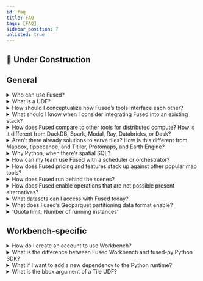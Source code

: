 ```yaml
---
id: faq
title: FAQ
tags: [FAQ]
sidebar_position: 7
unlisted: true
---
```



## <Tag color="#D1E550" fontColor="#141414" >🚧 Under Construction</Tag>


## General

<details>
  <summary>Who can use Fused?</summary>
  <div>
    Fused is for teams looking to increase the speed at which they ship data products and features. It’s for companies looking for a stack that scales with them and the size of their data while shielding teams from hours of burdensome engineering. At a glance:

    - Data scientists find, reuse, and share code snippets.
    - Developers use the code to build responsive apps.
    - Executives use the apps to explore data interactively.

  </div>
</details>

<details>
    <summary>What is a UDF?</summary>
        <div>
    User Defined Functions (UDFs) are Python building blocks of geospatial operations that integrate across the stack - with Planetary Computer, Google Earth Engine, Big Query, Snowflake, DuckDB, and more. They load datasets from the cloud ecosystem such as NASA, NOAA, US Census, and Overture. In the Fused community, developers can find, reuse, and share verified code snippets and run them with their UDFs.
    </div>
</details>
<details>
    <summary>How should I conceptualize how Fused’s tools interface each other?</summary>
        <div>
    You Build UDFs with the Python SDK, preview them on the browser with Fused Workbench, and run them anywhere in your stack via the Hosted API.

    - UDF catalog. Community collection composable building blocks of geospatial operations.
    - Python SDK to Build and run workflows on any Python environment including Jupyter Notebooks, VSCode, or ETL tools.
    - Fused Workbench to interactively preview and explore data on the browser and see the effect of code changes instantly.
    - Hosted API. Supercharges UDFs and turns them into live HTTP endpoints that load the result anywhere they’re called.
    </div>

</details>
<details>
    <summary>What should I know when I consider integrating Fused into an existing stack?</summary>
        <div>
    - Fused is the glue layer that integrates data platforms with data tools via a managed serverless API. It enables interoperability between all geospatial datasets and tools in the modern data stack.
    - This means that Fused does not compete with other tools - it creates a common ground for them to speak the same language. It’s an open system that brings together great systems originally designed for specific use cases - data formats and frameworks that historically didn’t talk to each other. Previously, teams looking to scale data science workflows to work with larger datasets needed to translate code and data between frameworks for bespoke “big data” operations - creating silos and friction.
    - Instead, Fused flips the paradigm on its head and instead processes small pieces of data in parallel. This enables teams to use their preferred development frameworks in production. Fused shields teams from the need for specialized “big data” frameworks, which creates new possibilities that weren’t there before.
    </div>
</details>
<details>
    <summary>How does Fused compare to other tools for distributed compute? How is it different from DuckDB, Spark, Modal, Ray, Databricks, or Dask?</summary>
        <div>
    - You could think of Fused as: if Python could run on any size datasets and distributed compute were fun.
    - You can think of Fused like Spark on demand with a hotpool - but without the need to manage or configure infrastructure, without query plans and OOM errors, and without vendor lock-in. Fused’s open source Python SDK obviates these issues from the start, and has paid offerings for additional compute power when you need it, which is serverless and turns off on its own.
    </div>
</details>
<details>
    <summary>Aren’t there already solutions to serve tiles? How is this different from Mapbox, tippecanoe, and Titiler, Protomaps, and Earth Engine?</summary>
        <div>
    - With Fused, companies create interactive apps with backend code that runs on demand and responds to events like parameter updates and viewport panning. This makes Fused a great choice to serve Tile based maps.
    - While Mapbox is great at serving static tiles, this results in read-only map experiences. Companies looking to personalize maps based on users or context, can use Fused UDFs to serve dynamic Tiles. This unlocks an unprecedented dynamism.
    </div>
</details>
<details>
    <summary>Why Python, when there’s spatial SQL?</summary>
        <div>
    - Python is the lingua franca of spatial data science. While you can effectively perform spatial SQL joins and transformations between tables in an external database with PostGIS, at some point you will need to convert that data back to Pandas and NumPy for additional processing and analysis - especially for refined operations on raster arrays.
    - That said, it’s always possible to run SQL right on Fused with Python libraries such as DuckDB.
    </div>
</details>
<details>
    <summary>How can my team use Fused with a scheduler or orchestrator?</summary>
        <div>
    - Fused brings interoperable workflows, apps, and maps to your preferred stack.
    - With Fused, you can trigger UDFs (which can be chained together) from any tools via HTTP calls. This reduces the need for complex ETL pipelines and shields your team from having to maintain infra.
    - You can easily call UDFs to load their output using your preferred scheduler or orchestrator tools like GitHub Actions, Airflow, Dagster, or Prefect workflows.  You can either do it with Python using the SDK or with any tool that can make HTTP requests.
    </div>
</details>
<details>
    <summary>How does Fused pricing and features stack up against other popular map tools?</summary>
        <div>
    - Running workflows at scale typically requires teams to manage infrastructure to host and run backend code, then size, provision, and scale infrastructure that then needs to be monitored for performance and availability. Fused offers an alternative.
    - The open source Fused SDK is a free Python library to work with datasets of any size in local environments. You can search and freely use code snippets from Fused’s public UDF catalog, and run them on their local environments.
    - To supercharge that same code with the power of serverless compute, you can check out Fused’s paid tiers. They do not require upfront investment. When requests are made to your UDF’s endpoint, your account is charged a low fee per request and duration. Getting started is easy because there are no new tools or frameworks to learn and you can use your most important Python libraries.
    </div>
</details>
<details>
    <summary>How does Fused run behind the scenes?</summary>
        <div>
    - Fused runs lightweight Python operations on any size datasets, which empowers teams to  build responsive maps, dashboards, and reports. User’s code runs on a) geo partitioned datasets b) in parallel, on c) serverless cloud infrastructure that is d) close to the data, and e) are strategically cached.
    - Fused instantly converts user code to workflows and maps in Jupyter notebooks, low-code web apps, the Fused Workbench webapp, ETL, or any tool that consumes HTTP API endpoints. When users pass Python code to the backend, the service manages all the capacity, scaling, processing, dependencies, and serving to run your code and provide visibility and performance by surfacing real time metrics and logs.
    - To visualize what’s happening behind the scenes, you can think of Fused as a geospatial OLAP-inspired query engine.
    </div>
</details>
<details>
    <summary>How does Fused enable operations that are not possible present alternatives?</summary>
        <div>
    - Fused allows people for the first time to easily work with geospatial data and integrate it with modern data tools.
    - Today, the advent of earth observation imagery and sensor networks produce large scale geospatial datasets that are migrating to open cloud-enabled formats. However, the sheer volume of data, complexity of operations, and fragmentation of tooling holds back how companies process and present that data to make informed decisions about critical company operations.
    - With traditional approaches, the sheer size of data results in long-running jobs that take a long time simply load the entire dataset into a runtime, and the size of the different operations calls for specialty tooling that also incur a cost to transition data between tools and back.
    - Instead of loading the entire dataset, Fused brings only the pieces of data relevant to the time and geographical area to be studied. This minimizes the cost and penalties of moving data between tools, and working with small data (in parallel) means it runs on small virtual machines using just Python.
    - This framework’s data architecture enables development environments and apps to be fast because only the relevant data is loaded, then cached. So it’s not just about speed - this significantly simplifies system architecture and therefore enables operations where it wasn’t possible before. Performance is critical in mapping apps because neither developers nor end users like to wait - and maps only create value when people use them.
    </div>
</details>
<details>
    <summary>What datasets can I access with Fused today?</summary>
        <div>
    - Developers looking to try out Fused use the Fused Python library to freely download the Overture buildings and transportation datasets hosted in Source Coop.
    - Fused also hosts partitioned versions of public datasets such as US census, buildings (Microsoft and Open Street Map), NOAA weather, Sentinel & Modis multiband imagery, Chloris Biomass, flood (Sentinel), DEM, LULC, NAIP, HLS, and other datasets.
    - Fused works with open data that 3rd party providers host in Amazon S3, such as AWS’s open registry.
    - To work with your own datasets, Fused makes it easy to geopartition and load your data into your own S3 bucket.

    </div>

</details>
<details>
    <summary>What does Fused’s Geoparquet partitioning data format enable?</summary>
        <div>
    - It enables teams to develop in production - to run code on any scale data without the friction of infrastructure.
    - The power of Fused to do efficient reading of large datasets is enabled by strategic partitioning in Geoparquet files. Fused’s Geoparquet format contains metadata that enables the system to select only the chunks of data relevant to an operation.
    - Acting on smaller pieces of data means that the compute to load can be distributed across many small machines, and because the operation is lightweight, it can be done with just Python and libraries such as GeoPandas and Xarray that developers already use for geospatial data science. This eliminates the need to translate code to classical “big data” standards such as Geospark and Scala.
    The incumbent alternative was to load entire datasets into memory, convert it into a format that a geo database can ingest, push it tot the database, perform an operation, then send the data back to Python. Instead, Fused runs the same Python code over the data with a lightweight worker.
    </div>
</details>

<details>
    <summary>'Quota limit: Number of running instances'</summary>
    <div>
    Fused ingest and batch job operations require workers, specified with a quota number. If you encounter this error, please get in touch with the Fused team to increase the quota allotted to your account.
    </div>
</details>




## Workbench-specific

<details>
    <summary>How do I create an account to use Workbench?</summary>
        <div>

    Through the private release period, the Fused team will grant access to pre-registered accounts on a rolling basis.

    Fill out [this form](https://docs.google.com/forms/d/e/1FAIpQLSf9X-Tg-hDRW2ngMtewP--ZLjZx3gcVfEcfg2NdY3B_v2nnUQ/viewform) to get on the waitlist. You'll receive an email when your account is ready to go.
    </div>

</details>
<details>
    <summary>What is the difference between Fused Workbench and fused-py Python SDK?</summary>
        <div>

    You can think of Workbench as a sandbox environment where you iteratively work on your UDF code - it uses only a subset of data and gives instant feedback. Once the code is ready and you want to run it at scale across an entire dataset, you can run your UDF with `fused-py`.
    </div>

</details>
<details>
    <summary>What if I want to add a new dependency to the Python runtime?</summary>
        <div>

    Fused simplifies Python dependencies management by issuing a single image that contains all dependencies requested by the community. Email Fused to add a dependency to the runtime or if you’d like a private runtime image issued for your organization.
    </div>

</details>
<details>
    <summary>What is the bbox argument of a Tile UDF?</summary>
        <div>

    The bbox argument of the Tile UDF is a GeoDataFrame with a single row, which contains the Tile’s boundaries as a Polygon, and its x, y, & z coordinates.

</div>
</details>
